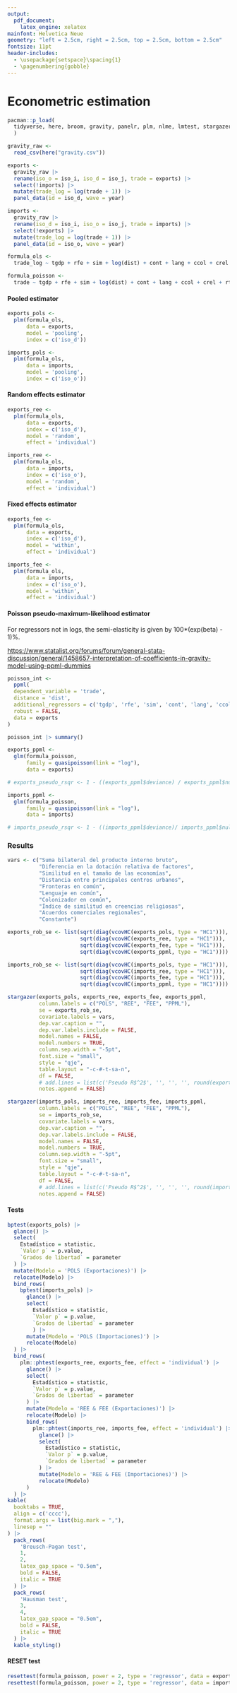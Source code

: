 ```yaml
---
output:
  pdf_document:
    latex_engine: xelatex
mainfont: Helvetica Neue
geometry: "left = 2.5cm, right = 2.5cm, top = 2.5cm, bottom = 2.5cm"
fontsize: 11pt
header-includes: 
  - \usepackage{setspace}\spacing{1} 
  - \pagenumbering{gobble}
---
```


# Econometric estimation

```r
pacman::p_load(
  tidyverse, here, broom, gravity, panelr, plm, nlme, lmtest, stargazer, fixest, kableExtra
  )
```

```r
gravity_raw <- 
  read_csv(here("gravity.csv"))

exports <- 
  gravity_raw |> 
  rename(iso_o = iso_i, iso_d = iso_j, trade = exports) |> 
  select(!imports) |> 
  mutate(trade_log = log(trade + 1)) |> 
  panel_data(id = iso_d, wave = year)

imports <- 
  gravity_raw |> 
  rename(iso_d = iso_i, iso_o = iso_j, trade = imports) |> 
  select(!exports) |> 
  mutate(trade_log = log(trade + 1)) |> 
  panel_data(id = iso_o, wave = year)
```

```r
formula_ols <- 
  trade_log ~ tgdp + rfe + sim + log(dist) + cont + lang + ccol + crel + rta

formula_poisson <- 
  trade ~ tgdp + rfe + sim + log(dist) + cont + lang + ccol + crel + rta
```

#### Pooled estimator

```r
exports_pols <- 
  plm(formula_ols,
      data = exports,
      model = 'pooling',
      index = c('iso_d'))

imports_pols <- 
  plm(formula_ols,
      data = imports,
      model = 'pooling',
      index = c('iso_o'))
```

#### Random effects estimator

```r
exports_ree <- 
  plm(formula_ols,
      data = exports,
      index = c('iso_d'),
      model = 'random',
      effect = 'individual')

imports_ree <- 
  plm(formula_ols,
      data = imports,
      index = c('iso_o'),
      model = 'random',
      effect = 'individual')
```

#### Fixed effects estimator

```r
exports_fee <- 
  plm(formula_ols,
      data = exports,
      index = c('iso_d'),
      model = 'within',
      effect = 'individual')

imports_fee <- 
  plm(formula_ols,
      data = imports,
      index = c('iso_o'),
      model = 'within',
      effect = 'individual')
```

#### Poisson pseudo-maximum-likelihood estimator

For regressors not in logs, the semi-elasticity is given by 100\*(exp(beta) - 1)%.

<https://www.statalist.org/forums/forum/general-stata-discussion/general/1458657-interpretation-of-coefficients-in-gravity-model-using-ppml-dummies>

```r
poisson_int <- 
  ppml(
  dependent_variable = 'trade',
  distance = 'dist',
  additional_regressors = c('tgdp', 'rfe', 'sim', 'cont', 'lang', 'ccol', 'crel', 'rta'),
  robust = FALSE,
  data = exports
)

poisson_int |> summary()
```

```r
exports_ppml <- 
  glm(formula_poisson,
      family = quasipoisson(link = "log"),
      data = exports)

# exports_pseudo_rsqr <- 1 - ((exports_ppml$deviance) / exports_ppml$null.deviance)

imports_ppml <- 
  glm(formula_poisson,
      family = quasipoisson(link = "log"),
      data = imports)

# imports_pseudo_rsqr <- 1 - ((imports_ppml$deviance)/ imports_ppml$null.deviance)
```

### Results

```r
vars <- c("Suma bilateral del producto interno bruto",
          "Diferencia en la dotación relativa de factores",
          "Similitud en el tamaño de las economías",
          "Distancia entre principales centros urbanos",
          "Fronteras en común",
          "Lenguaje en común", 
          "Colonizador en común",
          "Índice de similitud en creencias religiosas",
          "Acuerdos comerciales regionales",
          "Constante")
```

```r
exports_rob_se <- list(sqrt(diag(vcovHC(exports_pols, type = "HC1"))),
                       sqrt(diag(vcovHC(exports_ree, type = "HC1"))),
                       sqrt(diag(vcovHC(exports_fee, type = "HC1"))),
                       sqrt(diag(vcovHC(exports_ppml, type = "HC1"))))

imports_rob_se <- list(sqrt(diag(vcovHC(imports_pols, type = "HC1"))),
                       sqrt(diag(vcovHC(imports_ree, type = "HC1"))),
                       sqrt(diag(vcovHC(imports_fee, type = "HC1"))),
                       sqrt(diag(vcovHC(imports_ppml, type = "HC1"))))
```

```r
stargazer(exports_pols, exports_ree, exports_fee, exports_ppml,
          column.labels = c("POLS", "REE", "FEE", "PPML"),
          se = exports_rob_se,
          covariate.labels = vars,
          dep.var.caption = "",
          dep.var.labels.include = FALSE,
          model.names = FALSE,
          model.numbers = TRUE,
          column.sep.width = "-5pt",
          font.size = "small",
          style = "qje",
          table.layout = "-c-#-t-sa-n",
          df = FALSE,
          # add.lines = list(c('Pseudo R$^2$', '', '', '', round(exports_pseudo_rsqr, 3))),
          notes.append = FALSE)
```

```r
stargazer(imports_pols, imports_ree, imports_fee, imports_ppml,
          column.labels = c("POLS", "REE", "FEE", "PPML"),
          se = imports_rob_se,
          covariate.labels = vars,
          dep.var.caption = "",
          dep.var.labels.include = FALSE,
          model.names = FALSE,
          model.numbers = TRUE,
          column.sep.width = "-5pt",
          font.size = "small",
          style = "qje",
          table.layout = "-c-#-t-sa-n",
          df = FALSE,
          # add.lines = list(c('Pseudo R$^2$', '', '', '', round(imports_pseudo_rsqr, 3))),
          notes.append = FALSE)
```

#### Tests

```r
bptest(exports_pols) |>
  glance() |>
  select(
    Estadístico = statistic,
    `Valor p` = p.value,
    `Grados de libertad` = parameter
  ) |>
  mutate(Modelo = 'POLS (Exportaciones)') |>
  relocate(Modelo) |>
  bind_rows(
    bptest(imports_pols) |>
      glance() |>
      select(
        Estadístico = statistic,
        `Valor p` = p.value,
        `Grados de libertad` = parameter
        ) |>
      mutate(Modelo = 'POLS (Importaciones)') |>
      relocate(Modelo)
  ) |>
  bind_rows(
    plm::phtest(exports_ree, exports_fee, effect = 'individual') |>
      glance() |>
      select(
        Estadístico = statistic,
        `Valor p` = p.value,
        `Grados de libertad` = parameter
      ) |>
      mutate(Modelo = 'REE & FEE (Exportaciones)') |>
      relocate(Modelo) |>
      bind_rows(
        plm::phtest(imports_ree, imports_fee, effect = 'individual') |>
          glance() |>
          select(
            Estadístico = statistic,
            `Valor p` = p.value,
            `Grados de libertad` = parameter
          ) |>
          mutate(Modelo = 'REE & FEE (Importaciones)') |>
          relocate(Modelo)
      )
  ) |> 
kable(
  booktabs = TRUE,
  align = c('cccc'),
  format.args = list(big.mark = ","),
  linesep = ""
) |>
  pack_rows(
    'Breusch-Pagan test',
    1,
    2,
    latex_gap_space = "0.5em",
    bold = FALSE,
    italic = TRUE
  ) |>
  pack_rows(
    'Hausman test',
    3,
    4,
    latex_gap_space = "0.5em",
    bold = FALSE,
    italic = TRUE
  ) |>
  kable_styling()
```

#### RESET test

```r
resettest(formula_poisson, power = 2, type = 'regressor', data = exports)
resettest(formula_poisson, power = 2, type = 'regressor', data = imports)
```
